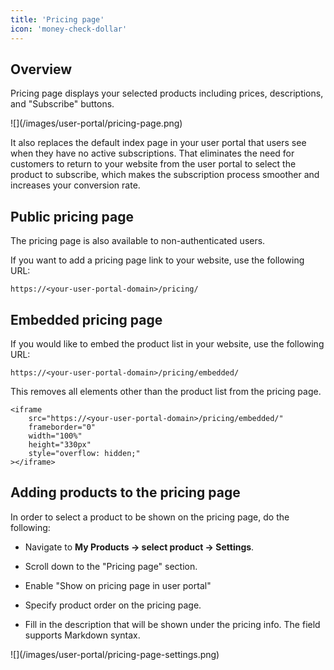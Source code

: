 ```yaml
---
title: 'Pricing page'
icon: 'money-check-dollar'
---
```


## Overview

Pricing page displays your selected products including prices, descriptions, and "Subscribe" buttons.

<Frame caption="Pricing page">
![](/images/user-portal/pricing-page.png)
</Frame>


It also replaces the default index page in your user portal that users see when they have no active subscriptions.
That eliminates the need for customers to return to your website from the user portal to select the product to subscribe, which makes the subscription process smoother and increases your conversion rate.


## Public pricing page

The pricing page is also available to non-authenticated users.

If you want to add a pricing page link to your website, use the following URL:

```
https://<your-user-portal-domain>/pricing/
```

## Embedded pricing page

If you would like to embed the product list in your website, use the following URL:

```
https://<your-user-portal-domain>/pricing/embedded/
```

This removes all elements other than the product list from the pricing page.

```
<iframe
    src="https://<your-user-portal-domain>/pricing/embedded/"
    frameborder="0" 
    width="100%" 
    height="330px" 
    style="overflow: hidden;"
></iframe>
```



## Adding products to the pricing page

In order to select a product to be shown on the pricing page, do the following:

* Navigate to **My Products → select product → Settings**.

* Scroll down to the "Pricing page" section.

* Enable "Show on pricing page in user portal"

* Specify product order on the pricing page.

* Fill in the description that will be shown under the pricing info. The field supports Markdown syntax.


<Frame caption="Product settings for pricing page">
![](/images/user-portal/pricing-page-settings.png)
</Frame>